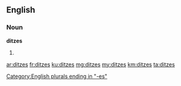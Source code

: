 ==English==

===Noun===
'''ditzes'''

# {{plural of|ditz}}

[[Category:English plurals ending in "-es"]]

[[ar:ditzes]]
[[fr:ditzes]]
[[ku:ditzes]]
[[mg:ditzes]]
[[my:ditzes]]
[[km:ditzes]]
[[ta:ditzes]]